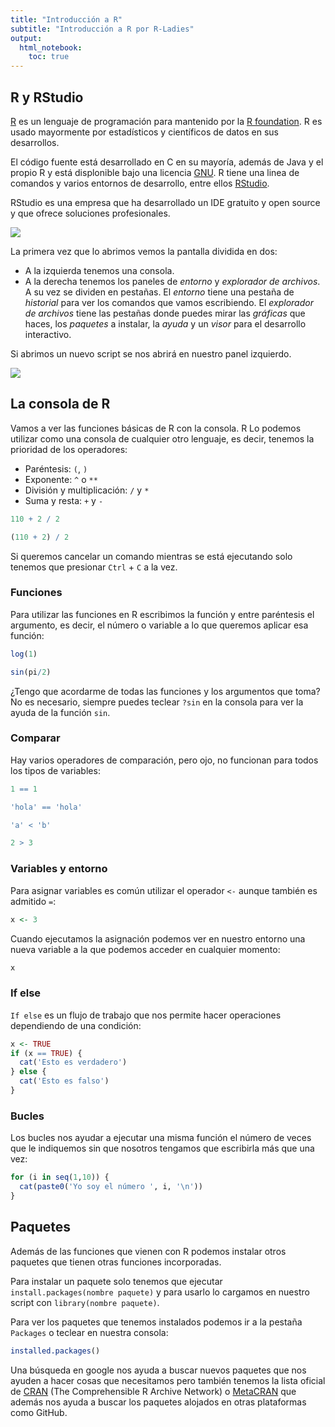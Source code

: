 ```yaml
---
title: "Introducción a R"
subtitle: "Introducción a R por R-Ladies"
output: 
  html_notebook:
    toc: true
---
```


## R y RStudio

[R](https://www.r-project.org/) es un lenguaje de programación para mantenido por la [R foundation](https://www.r-project.org/foundation/). R es usado mayormente por estadísticos y científicos de datos en sus desarrollos. 

El código fuente está desarrollado en C en su mayoría, además de Java y el propio R y está displonible bajo una licencia [GNU](https://en.wikipedia.org/wiki/GNU_General_Public_License). R tiene una linea de comandos y varios entornos de desarrollo, entre ellos [RStudio](https://www.rstudio.com/).

RStudio es una empresa que ha desarrollado un IDE gratuito y open source y que ofrece soluciones profesionales.

![](https://swcarpentry.github.io/r-novice-gapminder/fig/01-rstudio.png)

La primera vez que lo abrimos vemos la pantalla dividida en dos:

- A la izquierda tenemos una consola.
- A la derecha tenemos los paneles de *entorno* y *explorador de archivos*. A su vez se dividen en pestañas. El *entorno* tiene una pestaña de *historial* para ver los comandos que vamos escribiendo. El *explorador de archivos* tiene las pestañas donde puedes mirar las *gráficas* que haces, los *paquetes* a instalar, la *ayuda* y un *visor* para el desarrollo interactivo.

Si abrimos un nuevo script se nos abrirá en nuestro panel izquierdo.

![](https://swcarpentry.github.io/r-novice-gapminder/fig/01-rstudio.png)

## La consola de R

Vamos a ver las funciones básicas de R con la consola. R Lo podemos utilizar como una consola de cualquier otro lenguaje, es decir, tenemos la prioridad de los operadores:

- Paréntesis: `(`, `)`
- Exponente: `^` o `**`
- División y multiplicación: `/` y `*`
- Suma y resta: `+` y `-`

```r
110 + 2 / 2 

(110 + 2) / 2
```

Si queremos cancelar un comando mientras se está ejecutando solo tenemos que presionar `Ctrl` + `C` a la vez.

### Funciones 

Para utilizar las funciones en R escribimos la función y entre paréntesis el argumento, es decir, el número o variable a lo que queremos aplicar esa función:

```r
log(1)

sin(pi/2)
```

¿Tengo que acordarme de todas las funciones y los argumentos que toma? No es necesario, siempre puedes teclear `?sin` en la consola para ver la ayuda de la función `sin`.

### Comparar

Hay varios operadores de comparación, pero ojo, no funcionan para todos los tipos de variables:

```r
1 == 1

'hola' == 'hola'
```

```r
'a' < 'b'

2 > 3
```

### Variables y entorno

Para asignar variables es común utilizar el operador `<-` aunque también es admitido `=`:

```r
x <- 3
```

Cuando ejecutamos la asignación podemos ver en nuestro entorno una nueva variable a la que podemos acceder en cualquier momento:

```r
x
```

### If else

`If else` es un flujo de trabajo que nos permite hacer operaciones dependiendo de una condición:

```r
x <- TRUE
if (x == TRUE) {
  cat('Esto es verdadero')
} else {
  cat('Esto es falso')
}
```

### Bucles

Los bucles nos ayudar a ejecutar una misma función el número de veces que le indiquemos sin que nosotros tengamos que escribirla más que una vez:

```r
for (i in seq(1,10)) {
  cat(paste0('Yo soy el número ', i, '\n'))
}
```

## Paquetes

Además de las funciones que vienen con R podemos instalar otros paquetes que tienen otras funciones incorporadas.

Para instalar un paquete solo tenemos que ejecutar `install.packages(nombre paquete)` y para usarlo lo cargamos en nuestro script con `library(nombre paquete)`.

Para ver los paquetes que tenemos instalados podemos ir a la pestaña `Packages` o teclear en nuestra consola:

```r
installed.packages()
```

Una búsqueda en google nos ayuda a buscar nuevos paquetes que nos ayuden a hacer cosas que necesitamos pero también tenemos la lista oficial de [CRAN](https://cran.r-project.org/web/packages/available_packages_by_name.html) (The Comprehensible R Archive Network) o [MetaCRAN](https://www.r-pkg.org/) que además nos ayuda a buscar los paquetes alojados en otras plataformas como GitHub.
